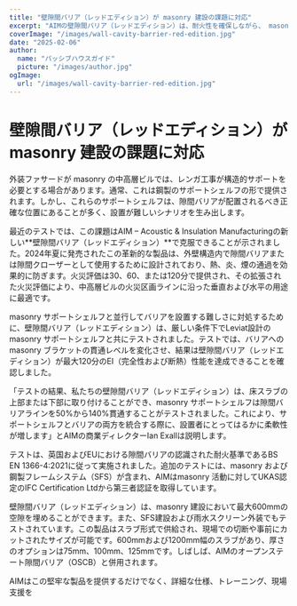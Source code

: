 ```yaml
---
title: "壁隙間バリア（レッドエディション）が masonry 建設の課題に対応"
excerpt: "AIMの壁隙間バリア（レッドエディション）は、耐火性を確保しながら、 masonry サポートシェルフと統合することで設置の課題を克服します。"
coverImage: "/images/wall-cavity-barrier-red-edition.jpg"
date: "2025-02-06"
author:
  name: "パッシブハウスガイド"
  picture: "/images/author.jpg"
ogImage:
  url: "/images/wall-cavity-barrier-red-edition.jpg"
---
```


# 壁隙間バリア（レッドエディション）が masonry 建設の課題に対応

外装ファサードが masonry の中高層ビルでは、レンガ工事が構造的サポートを必要とする場合があります。通常、これは鋼製のサポートシェルフの形で提供されます。しかし、これらのサポートシェルフは、隙間バリアが配置されるべき正確な位置にあることが多く、設置が難しいシナリオを生み出します。

最近のテストでは、この課題はAIM – Acoustic & Insulation Manufacturingの新しい**壁隙間バリア（レッドエディション）**で克服できることが示されました。2024年夏に発売されたこの革新的な製品は、外壁構造内で隙間バリアまたは隙間クローザーとして使用するために設計されており、熱、炎、煙の通過を効果的に防ぎます。火災評価は30、60、または120分で提供され、その拡張された火災評価により、中高層ビルの火災区画ラインに沿った垂直および水平の用途に最適です。

masonry サポートシェルフと並行してバリアを設置する難しさに対処するために、壁隙間バリア（レッドエディション）は、厳しい条件下でLeviat設計の masonry サポートシェルフと共にテストされました。テストでは、バリアへの masonry ブラケットの貫通レベルを変化させ、結果は壁隙間バリア（レッドエディション）が最大120分のEI（完全性および断熱）性能を達成できることを確認しました。

「テストの結果、私たちの壁隙間バリア（レッドエディション）は、床スラブの上部または下部に取り付けることができ、masonry サポートシェルフは隙間バリアラインを50%から140%貫通することがテストされました。これにより、サポートシェルフとバリアの両方を統合する際に、設置者にとってはるかに柔軟性が増します」とAIMの商業ディレクターIan Exallは説明します。

テストは、英国およびEUにおける隙間バリアの認識された耐火基準であるBS EN 1366-4:2021に従って実施されました。追加のテストには、masonry および鋼製フレームシステム（SFS）が含まれ、AIMはmasonry 活動に対してUKAS認定のIFC Certification Ltdから第三者認証を取得しています。

壁隙間バリア（レッドエディション）は、masonry 建設において最大600mmの空隙を埋めることができます。また、SFS建設および雨水スクリーン外装でもテストされています。この製品はスラブ形式で供給され、現場での切断や事前にカットされたサイズが可能です。600mmおよび1200mm幅のスラブがあり、厚さのオプションは75mm、100mm、125mmです。しばしば、AIMのオープンステート隙間バリア（OSCB）と併用されます。

AIMはこの堅牢な製品を提供するだけでなく、詳細な仕様、トレーニング、現場支援を